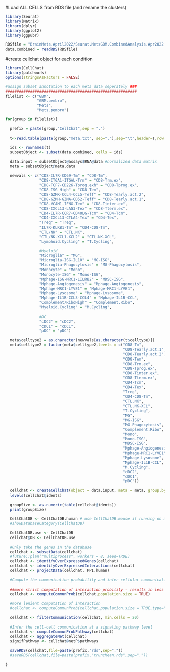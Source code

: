 
#Load ALL CELLS from RDS file (and rename the clusters)
```{r}
library(Seurat)
library(Matrix)
library(dplyr)
library(ggplot2)
library(ggpubr)

RDSfile = "BrainMets.April2022/Seurat.MetsGBM.CombinedAnalysis.Apr2022.MinD0.1.sprd5.NN20.seed122.ep1000.rds"
data.combined = readRDS(RDSfile)

```

#create cellchat object for each condition
```{r}
library(CellChat)
library(patchwork)
options(stringsAsFactors = FALSE)

#assign subset annotation to each meta data seperately ###
##########################################################
filelist <- c("GBM",
              "GBM.pembro",
              "Mets",
              "Mets.pembro")

for(group in filelist){
  
  prefix = paste(group,"CellChat",sep = ".")
  
  t<-read.table(paste(group,"meta.txt", sep="."),sep="\t",header=T,row.names=1)
  
  ids <- rownames(t)
  subsetObject <- subset(data.combined, cells = ids)
  
  data.input = subsetObject@assays$RNA@data #normalized data matrix
  meta = subsetObject@meta.data
  
  newvals <- c("CD8-IL7R-CD69-Tm" = "CD8-Tm",
               "CD8-ITGA1-ITGAL-Trm" = "CD8-Trm.ex",
               "CD8-TCF7-CD226-Tprog.exh" = "CD8-Tprog.ex",
               "CD8-ISG High" = "CD8-Tem",
               "CD8-GZMK-CCL4-CCL5-Teff" = "CD8-Tearly.act.2",
               "CD8-GZMH-GZMA-CD52-Teff" = "CD8-Tearly.act.1",
               "CD8-VCAM1-IFNG-Tex" = "CD8-Tinter.ex",
               "CD8-CXCL13-LAG3-Tex" = "CD8-Tterm.ex",
               "CD4-IL7R-CCR7-CD40LG-Tcm" = "CD4-Tcm",
               "CD4-CXCL13-CTLA4-Tex" = "CD4-Tex",
               "Treg" = "Treg",
               "IL7R-KLRB1-Tm" = "CD4-CD8-Tm",
               "CTL/NK" = "CTL.NK",
               "CTL/NK-XCL1-XCL2" = "CTL.NK-XCL",
               "Lymphoid.Cycling" = "T.Cycling",
               
               #Myeloid 
               "Microglia" = "MG",
               "Microglia-ISG-IL10" = "MG-ISG",
               "Microglia-Phagocytosis" = "MG-Phagocytosis",
               "Monocyte" = "Mono",
               "Monocyte-ISG" = "Mono-ISG",
               "Mphage-ISG-MRC1-LILRB2" = "MDSC-ISG",
               "Mphage-Angiogenesis" = "Mphage-Angiogenesis",
               "Mphage-MRC1-LYVE1" = "Mphage-MRC1-LYVE1",
               "Mphage-Lysosome" = "Mphage-Lysosome",
               "Mphage-IL1B-CCL3-CCL4" = "Mphage-IL1B-CCL",
               "Complement/RiboHigh" = "Complement.Ribo",
               "Myeloid.Cycling" = "M.Cycling",                                     
               
               #DC             
               "cDC2" = "cDC2",
               "cDC1" = "cDC1",
               "pDC" = "pDC")
       
  meta$celltype2 = as.character(newvals[as.character(t$celltype)])
  meta$celltype2 = factor(meta$celltype2,levels = c("CD8-Tm",
                                                    "CD8-Tearly.act.1",
                                                    "CD8-Tearly.act.2",
                                                    "CD8-Tem",
                                                    "CD8-Trm.ex",
                                                    "CD8-Tprog.ex",
                                                    "CD8-Tinter.ex",
                                                    "CD8-Tterm.ex",
                                                    "CD4-Tcm",
                                                    "CD4-Tex",
                                                    "Treg",
                                                    "CD4-CD8-Tm",
                                                    "CTL.NK",
                                                    "CTL.NK-XCL",
                                                    "T.Cycling",
                                                    "MG",
                                                    "MG-ISG",
                                                    "MG-Phagocytosis",
                                                    "Complement.Ribo",
                                                    "Mono",
                                                    "Mono-ISG",
                                                    "MDSC-ISG",
                                                    "Mphage-Angiogenesis",
                                                    "Mphage-MRC1-LYVE1",
                                                    "Mphage-Lysosome",
                                                    "Mphage-IL1B-CCL",
                                                    "M.Cycling",
                                                    "cDC2",
                                                    "cDC1",
                                                    "pDC"))
  
  cellchat <- createCellChat(object = data.input, meta = meta, group.by = "celltype2")
  levels(cellchat@idents)
  
  groupSize <- as.numeric(table(cellchat@idents))
  print(groupSize)
  
  CellChatDB <- CellChatDB.human # use CellChatDB.mouse if running on mouse data
  #showDatabaseCategory(CellChatDB)
  
  CellChatDB.use <- CellChatDB
  cellchat@DB <- CellChatDB.use
  
  #Only take the genes in the database
  cellchat <- subsetData(cellchat)
  #future::plan("multiprocess", workers = 8, seed=TRUE)
  cellchat <- identifyOverExpressedGenes(cellchat)
  cellchat <- identifyOverExpressedInteractions(cellchat)
  cellchat <- projectData(cellchat, PPI.human)
  
  #Compute the communication probability and infer cellular communication network
  
  ##more strict computation of interaction probility - results in less nominated interaction
  cellchat <- computeCommunProb(cellchat,population.size = TRUE)
  
  #more lenient computation of interaction 
  #cellchat <- computeCommunProb(cellchat,population.size = TRUE,type="truncatedMean",trim=0.1)
  
  cellchat <- filterCommunication(cellchat, min.cells = 20)
  
  #Infer the cell-cell communication at a signaling pathway level
  cellchat <- computeCommunProbPathway(cellchat)
  cellchat <- aggregateNet(cellchat)
  signifPathway <- cellchat@netP$pathways
  
  saveRDS(cellchat,file=paste(prefix,"rds",sep="."))
  #saveRDS(cellchat,file=paste(prefix,"truncMean.rds",sep="."))
  
}

```


